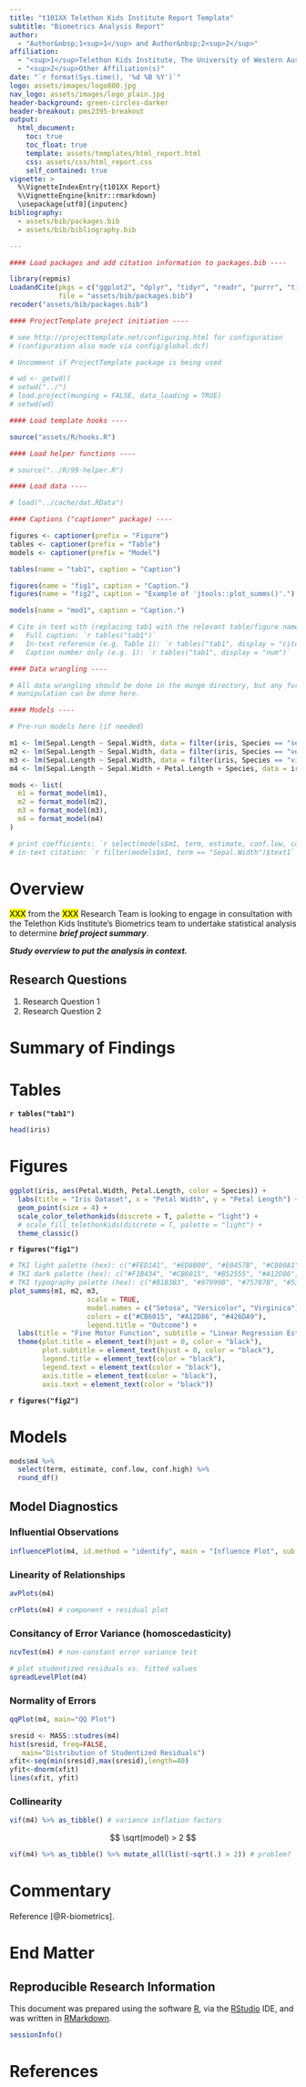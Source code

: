```yaml
---
title: "t101XX Telethon Kids Institute Report Template"
subtitle: "Biometrics Analysis Report"
author:
  - "Author&nbsp;1<sup>1</sup> and Author&nbsp;2<sup>2</sup>"
affiliation:
  - "<sup>1</sup>Telethon Kids Institute, The University of Western Australia, Perth, Western Australia, Australia"
  - "<sup>2</sup>Other Affiliation(s)"
date: "`r format(Sys.time(), '%d %B %Y')`"
logo: assets/images/logo800.jpg
nav_logo: assets/images/logo_plain.jpg
header-background: green-circles-darker
header-breakout: pms2395-breakout
output:
  html_document:
    toc: true
    toc_float: true
    template: assets/templates/html_report.html
    css: assets/css/html_report.css
    self_contained: true
vignette: >
  %\VignetteIndexEntry{t101XX Report}
  %\VignetteEngine{knitr::rmarkdown}
  \usepackage[utf8]{inputenc}
bibliography:
  - assets/bib/packages.bib
  - assets/bib/bibliography.bib

---
```


```r
#### Load packages and add citation information to packages.bib ----

library(repmis)
LoadandCite(pkgs = c("ggplot2", "dplyr", "tidyr", "readr", "purrr", "tibble", "stringr", "forcats", "lubridate", "car", "ProjectTemplate", "repmis", "biometrics", "knitr", "kableExtra", "broom", "GGally", "captioner", "jtools"),
            file = "assets/bib/packages.bib")
recoder("assets/bib/packages.bib")

#### ProjectTemplate project initiation ----

# see http://projecttemplate.net/configuring.html for configuration
# (configuration also made via config/global.dcf)

# Uncomment if ProjectTemplate package is being used

# wd <- getwd()
# setwd("../")
# load.project(munging = FALSE, data_loading = TRUE)
# setwd(wd)

#### Load template hooks ----

source("assets/R/hooks.R")

#### Load helper functions ----

# source("../R/99-helper.R")

#### Load data ----

# load("../cache/dat.RData")

#### Captions ("captioner" package) ----

figures <- captioner(prefix = "Figure")
tables <- captioner(prefix = "Table")
models <- captioner(prefix = "Model")

tables(name = "tab1", caption = "Caption")

figures(name = "fig1", caption = "Caption.")
figures(name = "fig2", caption = "Example of 'jtools::plot_summs()'.")

models(name = "mod1", caption = "Caption.")

# Cite in text with (replacing tab1 with the relevant table/figure name:
#   Full caption: `r tables("tab1")`
#   In-text reference (e.g. Table 1): `r tables("tab1", display = "cite")`
#   Caption number only (e.g. 1): `r tables("tab1", display = "num")`

#### Data wrangling ----

# All data wrangling should be done in the munge directory, but any further data
# manipulation can be done here.

#### Models ----

# Pre-run models here (if needed)

m1 <- lm(Sepal.Length ~ Sepal.Width, data = filter(iris, Species == "setosa"))
m2 <- lm(Sepal.Length ~ Sepal.Width, data = filter(iris, Species == "versicolor"))
m3 <- lm(Sepal.Length ~ Sepal.Width, data = filter(iris, Species == "virginica"))
m4 <- lm(Sepal.Length ~ Sepal.Width + Petal.Length + Species, data = iris)

mods <- list(
  m1 = format_model(m1),
  m2 = format_model(m2),
  m3 = format_model(m3),
  m4 = format_model(m4)
)

# print coefficients: `r select(models$m1, term, estimate, conf.low, conf.high) %>% round_df(2)`
# in-text citation: `r filter(models$m1, term == "Sepal.Width")$text1`

```

# Overview

<mark>XXX</mark> from the <mark>XXX</mark> Research Team is looking to engage in consultation with the Telethon Kids Institute's Biometrics team to undertake statistical analysis to determine ***brief project summary***.

***Study overview to put the analysis in context.***

## Research Questions

1.  Research Question 1
2.  Research Question 2

# Summary of Findings

<!-- Brief paragraph(s) that could be copy/pasted by the researcher into a manuscript, more detailed analysis is provided in the "commentary" section below -->

# Tables

**`r tables("tab1")`**

```r
head(iris)

```

# Figures

<!-- A list of figures prepared as a part of the analysis. -->

```r
ggplot(iris, aes(Petal.Width, Petal.Length, color = Species)) +
  labs(title = "Iris Dataset", x = "Petal Width", y = "Petal Length") +
  geom_point(size = 4) +
  scale_color_telethonkids(discrete = T, palette = "light") +
  # scale_fill_telethonkids(discrete = T, palette = "light") +
  theme_classic()

```

**`r figures("fig1")`**

```r
# TKI light palette (hex): c("#FED141", "#ED8B00", "#E0457B", "#C800A1", "#7566A0", "#6CACE4", "#00B2A9", "#78BE20", "#DBE442")
# TKI dark palette (hex): c("#F1B434", "#CB6015", "#B52555", "#A12D86", "#4C4184", "#426DA9", "#008578", "#658D1B", "#BFB800")
# TKI typography palette (hex): c("#B1B3B3", "#97999B", "#75787B", "#53565A")
plot_summs(m1, m2, m3,
                   scale = TRUE,
                   model.names = c("Setosa", "Versicolor", "Virginica"),
                   colors = c("#CB6015", "#A12D86", "#426DA9"),
                   legend.title = "Outcome") +
  labs(title = "Fine Motor Function", subtitle = "Linear Regression Estimates for Motor Delay Persistence") +
  theme(plot.title = element_text(hjust = 0, color = "black"),
        plot.subtitle = element_text(hjust = 0, color = "black"),
        legend.title = element_text(color = "black"),
        legend.text = element_text(color = "black"),
        axis.title = element_text(color = "black"),
        axis.text = element_text(color = "black"))


```

**`r figures("fig2")`**

# Models

<!-- A list of models prepared during the analysis. -->

```r
mods$m4 %>%
  select(term, estimate, conf.low, conf.high) %>%
  round_df()

```

## Model Diagnostics

### Influential Observations

```r
influencePlot(m4, id.method = "identify", main = "Influence Plot", sub = "Circle size is proportial to Cook's Distance" )

```

### Linearity of Relationships

```r
avPlots(m4)

```

```r
crPlots(m4) # component + residual plot 

```

### Consitancy of Error Variance (homoscedasticity)

```r
ncvTest(m4) # non-constant error variance test

```

```r
# plot studentized residuals vs. fitted values 
spreadLevelPlot(m4)

```

### Normality of Errors

```r
qqPlot(m4, main="QQ Plot")

```

```r
sresid <- MASS::studres(m4) 
hist(sresid, freq=FALSE, 
   main="Distribution of Studentized Residuals")
xfit<-seq(min(sresid),max(sresid),length=40) 
yfit<-dnorm(xfit) 
lines(xfit, yfit)

```

### Collinearity

```r
vif(m4) %>% as_tibble() # variance inflation factors 

```

$$ \sqrt(model) > 2 $$

```r
vif(m4) %>% as_tibble() %>% mutate_all(list(~sqrt(.) > 2)) # problem?

```

# Commentary

<!-- Detailed commentary on analysis findings. -->

Reference [@R-biometrics].

# End Matter

## Reproducible Research Information

This document was prepared using the software [R](https://www.r-project.org/), via the [RStudio](https://www.rstudio.com/) IDE, and was written in [RMarkdown](https://rmarkdown.rstudio.com/).

```r
sessionInfo()

```

# References
